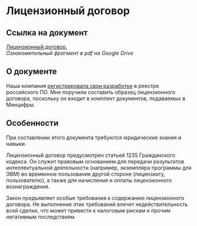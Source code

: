# Лицензионный договор

## Ссылка на документ

[Лицензионный договор.](#)  
*Ознакомительный фрагмент в pdf на Google Drive*

## О документе

Наша компания [регистрировала свои разработки](../projects/registratsiya-rossiyskogo-po-v-reyestre-mintsifry.mdx) в реестре российского ПО. Мне поручили составить образец лицензионного договора, поскольку он входит в комплект документов, подаваемых в Минцифры.

## Особенности

При составлении этого документа требуются юридические знания и навыки.

Лицензионный договор предусмотрен статьей 1235 Гражданского кодекса. Он служит правовым основанием для передачи результатов интеллектуальной деятельности (например, экземпляра программы для ЭВМ) во временное пользование другой стороне (лицензиату, пользователю), а также для начисления и оплаты лицензионного вознаграждения.

Закон предъявляет особые требования к содержанию лицензионного договора. Не выполнение этих требований влечет недействительность всей сделки, что может привести к налоговым рискам и прочим негативным последствиям.
